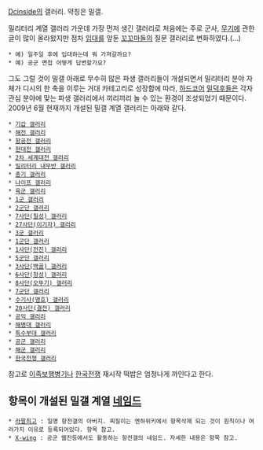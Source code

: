 [[Dcinside]]의 갤러리. 약칭은 밀갤.

밀리터리 계열 갤러리 가운데 가장 먼저 생긴 갤러리로 처음에는 주로 군사, [[무기]]에 관한 글이 많이 올라왔지만 점차 [[입대]]를 앞둔 [[꼬꼬마]]들의 질문 갤러리로 변화하였다.(...)

 * 예) 일주일 후에 입대하는데 뭐 가져갈까요? 
 * 예) 공군 면접 어떻게 답변할가요? 

그도 그럴 것이 밀갤 아래로 무수히 많은 파생 갤러리들이 개설되면서 밀리터리 분야 자체가 디시의 한 축을 이루는 거대 카테고리로 성장함에 따라, [[하드코어]] [[밀덕후]]들은 각자 관심 분야에 맞는 파생 갤러리에서 끼리끼리 놀 수 있는 환경이 조성되었기 때문이다. 2009년 6월 현재까지 개설된 밀갤 계열 갤러리는 아래와 같다.

 * [[기갑 갤러리]]
 * [[해전 갤러리]]
 * [[항공전 갤러리]]
 * [[현대전 갤러리]]
 * [[2차 세계대전 갤러리]]
 * [[밀리터리 내무반 갤러리]]
 * [[총기 갤러리]]
 * [[나이프 갤러리]]
 * [[육군 갤러리]]
 * [[1군 갤러리]]
 * [[2군단 갤러리]]
 * [[7사단(칠성) 갤러리]]
 * [[27사단(이기자) 갤러리]]
 * [[3군 갤러리]]
 * [[1군단 갤러리]]
 * [[1사단(전진) 갤러리]]
 * [[5군단 갤러리]]
 * [[3사단(백골) 갤러리]]
 * [[6사단(청성) 갤러리]]
 * [[8사단(오뚜기) 갤러리]]
 * [[7군단 갤러리]]
 * [[수기사(맹호) 갤러리]]
 * [[20사단(결전) 갤러리]]
 * [[공익 갤러리]]
 * [[해병대 갤러리]]
 * [[특수부대 갤러리]]
 * [[공군 갤러리]]
 * [[해군 갤러리]]
 * [[한국전쟁 갤러리]]


참고로 [[이족보행병기]]나 [[한국전쟁]] 재시작 떡밥은 엄청나게 까인다고 한다.

== 항목이 개설된 밀갤 계열 [[네임드]] ==
 * [[라팔최고]] : 일명 항전갤의 아버지. 찌질이는 엔하위키에서 항목삭제 되는 것이 원칙이나 여러가지 이유로 등록되어있다. 항목 참고.
 * [[X-wing]] : 공군 웹진등에서도 활동하는 항전갤의 네임드. 자세한 내용은 항목 참고.
